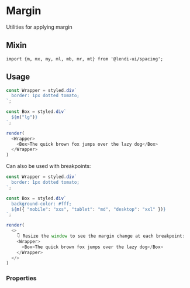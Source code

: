 
# Margin

Utilities for applying margin

## Mixin 

```
import {m, mx, my, ml, mb, mr, mt} from '@lendi-ui/spacing';
```

## Usage
```js
const Wrapper = styled.div`
  border: 1px dotted tomato;
`;

const Box = styled.div`
  ${m("lg")}
`;

render(
  <Wrapper>
    <Box>The quick brown fox jumps over the lazy dog</Box>
  </Wrapper>
)
```

Can also be used with breakpoints:
```js
const Wrapper = styled.div`
  border: 1px dotted tomato;
`;

const Box = styled.div`
  background-color: #fff;
  ${m({ "mobile": "xxs", "tablet": "md", "desktop": "xxl" })}
`;

render(
  <>
    👇 Resize the window to see the margin change at each breakpoint: 
    <Wrapper>
      <Box>The quick brown fox jumps over the lazy dog</Box>
    </Wrapper>
  </>
)
```

### Properties
<PropTable>
  <PropTable.Entry name="m" type={'"xxxl" | "xxl" | "xl" | lg" | "md" | "sm" | "xs" | "xxs" | "xxxs" | "nil" | "auto"'} description="Margin (around whole container)"/>
  <PropTable.Entry name="mx" type={'"xxxl" | "xxl" | "xl" | lg" | "md" | "sm" | "xs" | "xxs" | "xxxs" | "nil" | "auto"'} description="Margin on the x axis (i.e. margin right and margin left)"/>
  <PropTable.Entry name="my" type={'"xxxl" | "xxl" | "xl" | lg" | "md" | "sm" | "xs" | "xxs" | "xxxs" | "nil" | "auto"'} description="Margin around the y axis (i.e margin top and margin bottom)"/>
  <PropTable.Entry name="mt" type={'"xxxl" | "xxl" | "xl" | lg" | "md" | "sm" | "xs" | "xxs" | "xxxs" | "nil" | "auto"'} description="Margin top"/>
  <PropTable.Entry name="mr" type={'"xxxl" | "xxl" | "xl" | lg" | "md" | "sm" | "xs" | "xxs" | "xxxs" | "nil" | "auto"'} description="Margin right"/>
  <PropTable.Entry name="mb" type={'"xxxl" | "xxl" | "xl" | lg" | "md" | "sm" | "xs" | "xxs" | "xxxs" | "nil" | "auto"'} description="Margin bottom"/>
  <PropTable.Entry name="ml" type={'"xxxl" | "xxl" | "xl" | lg" | "md" | "sm" | "xs" | "xxs" | "xxxs" | "nil" | "auto"'} description="Margin left"/>
</PropTable>
